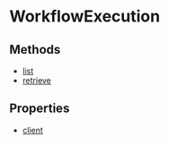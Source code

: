 
# WorkflowExecution

## Methods

- [list](../../WorkflowExecution/methods/js_sdk.admin.WorkflowExecution.list/page.mdx)
- [retrieve](../../WorkflowExecution/methods/js_sdk.admin.WorkflowExecution.retrieve/page.mdx)

## Properties

- [client](../../WorkflowExecution/properties/js_sdk.admin.WorkflowExecution.client/page.mdx)
